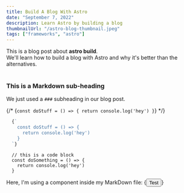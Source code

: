 ```yaml
--- 
title: Build A Blog With Astro
date: "September 7, 2022"
description: Learn Astro by building a blog
thumbnailUrl: "/astro-blog-thumbnail.jpeg"
tags: ["frameworks", "astro"]
---
```


<div>
  This is a blog post about <strong>astro build</strong>. <br />
  We'll learn how to build a blog with Astro and why it's better than the alternatives.
</div>

<br />

### This is a Markdown sub-heading

We just used a `###` subheading in our blog post.

{/* <SyntaxHighlighter language="javascript">
  {`
    const doStuff = () => {
      return console.log('hey')
    }
  `}
</SyntaxHighlighter> */}

```js
  {`
    const doStuff = () => {
      return console.log('hey')
    }
  `}
```

```
  // this is a code block
  const doSomething = () => {
    return console.log('hey')
  }
```

<div>Here, I'm using a component inside my MarkDown file: {<button>Test</button>}</div>